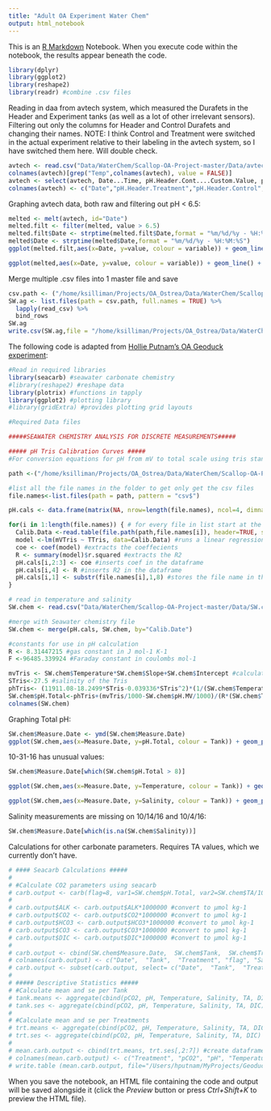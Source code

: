 ```yaml
---
title: "Adult OA Experiment Water Chem"
output: html_notebook
---
```


This is an [R Markdown](http://rmarkdown.rstudio.com) Notebook. When you execute code within the notebook, the results appear beneath the code. 

```r
library(dplyr)
library(ggplot2)
library(reshape2)
library(readr) #combine .csv files
```
Reading in daa from avtech system, which measured the Durafets in the Header and Experiment tanks (as well as a lot of other irrelevant sensors). Filtering out only the columns for Header and Control Durafets and changing their names. 
NOTE: I think Control and Treatment were switched in the actual experiment relative to their labeling in the avtech system, so I have switched them here. Will double check.
```r
avtech <- read.csv("Data/WaterChem/Scallop-OA-Project-master/Data/avtech/avtech_20160926-20161125.csv", header = TRUE)
colnames(avtech)[grep("Temp",colnames(avtech), value = FALSE)]
avtech <- select(avtech, Date...Time, pH.Header.Cont....Custom.Value, pH.Header.Treat...Custom.Value, pH.Exp.Cont....Custom.Value, pH.Exp.Treat....Custom.Value)
colnames(avtech) <- c("Date","pH.Header.Treatment","pH.Header.Control","pH.Exp.Treatment","pH.Exp.Control")
```
Graphing avtech data, both raw and filtering out pH < 6.5:
```r
melted <- melt(avtech, id="Date")
melted.filt <- filter(melted, value > 6.5)
melted.filt$Date <- strptime(melted.filt$Date,format = "%m/%d/%y - %H:%M:%S")
melted$Date <- strptime(melted$Date,format = "%m/%d/%y - %H:%M:%S")
ggplot(melted.filt,aes(x=Date, y=value, colour = variable)) + geom_line() + xlab("Date") +ylab("Durafet pH") + ggtitle("pH values, filtered pH < 6.5")
```
```r
ggplot(melted,aes(x=Date, y=value, colour = variable)) + geom_line() + xlab("Date") +ylab("Durafet pH") + ggtitle("pH values, unfiltered")
```
Merge multiple .csv files into 1 master file and save
```r
csv.path <- ("/home/ksilliman/Projects/OA_Ostrea/Data/WaterChem/Scallop-OA-Project-master/Data/SW.chem.dps")
SW.ag <- list.files(path = csv.path, full.names = TRUE) %>% 
  lapply(read_csv) %>%
  bind_rows
SW.ag
write.csv(SW.ag,file = "/home/ksilliman/Projects/OA_Ostrea/Data/WaterChem/Scallop-OA-Project-master/Data/SW.chem.ag.csv")
```


The following code is adapted from [Hollie Putnam's OA Geoduck experiment](https://github.com/hputnam/project_larval_geoduck_OA):
```r
#Read in required libraries
library(seacarb) #seawater carbonate chemistry
#library(reshape2) #reshape data
library(plotrix) #functions in tapply
library(ggplot2) #plotting library
#library(gridExtra) #provides plotting grid layouts

#Required Data files

#####SEAWATER CHEMISTRY ANALYSIS FOR DISCRETE MEASUREMENTS#####

##### pH Tris Calibration Curves #####
#For conversion equations for pH from mV to total scale using tris standard

path <-("/home/ksilliman/Projects/OA_Ostrea/Data/WaterChem/Scallop-OA-Project-master/Data/TRIScalibs/")

#list all the file names in the folder to get only get the csv files
file.names<-list.files(path = path, pattern = "csv$")

pH.cals <- data.frame(matrix(NA, nrow=length(file.names), ncol=4, dimnames=list(file.names,c("Calib.Date", "Intercept", "Slope","R2")))) #generate a 3 column dataframe with specific column names

for(i in 1:length(file.names)) { # for every file in list start at the first and run this following function
  Calib.Data <-read.table(file.path(path,file.names[i]), header=TRUE, sep=",", na.string="NA", as.is=TRUE) #reads in the data files
  model <-lm(mVTris ~ TTris, data=Calib.Data) #runs a linear regression of mV as a function of temperature
  coe <- coef(model) #extracts the coeffecients
  R <- summary(model)$r.squared #extracts the R2
  pH.cals[i,2:3] <- coe #inserts coef in the dataframe
  pH.cals[i,4] <- R #inserts R2 in the dataframe
  pH.cals[i,1] <- substr(file.names[i],1,8) #stores the file name in the Date column
}

# read in temperature and salinity
SW.chem <- read.csv("Data/WaterChem/Scallop-OA-Project-master/Data/SW.chem.ag.csv", header=TRUE, sep=",", na.strings="NA") #load data with a header, separated by commas, with NA as NA

#merge with Seawater chemistry file
SW.chem <- merge(pH.cals, SW.chem, by="Calib.Date")

#constants for use in pH calculation 
R <- 8.31447215 #gas constant in J mol-1 K-1 
F <-96485.339924 #Faraday constant in coulombs mol-1

mvTris <- SW.chem$Temperature*SW.chem$Slope+SW.chem$Intercept #calculate the mV of the tris standard using the temperature mv relationships in the measured standard curves 
STris<-27.5 #salinity of the Tris
phTris<- (11911.08-18.2499*STris-0.039336*STris^2)*(1/(SW.chem$Temperature+273.15))-366.27059+ 0.53993607*STris+0.00016329*STris^2+(64.52243-0.084041*STris)*log(SW.chem$Temperature+273.15)-0.11149858*(SW.chem$Temperature+273.15) #calculate the pH of the tris (Dickson A. G., Sabine C. L. and Christian J. R., SOP 6a)
SW.chem$pH.Total<-phTris+(mvTris/1000-SW.chem$pH.MV/1000)/(R*(SW.chem$Temperature+273.15)*log(10)/F) #calculate the pH on the total scale (Dickson A. G., Sabine C. L. and Christian J. R., SOP 6a)
colnames(SW.chem)
```
Graphing Total pH:
```r
SW.chem$Measure.Date <- ymd(SW.chem$Measure.Date)
ggplot(SW.chem,aes(x=Measure.Date, y=pH.Total, colour = Tank)) + geom_point() + xlab("Date") +ylab("Total pH (Benchtop)") + ggtitle("Total pH values")
```
10-31-16 has unusual values:
```r
SW.chem$Measure.Date[which(SW.chem$pH.Total > 8)]
```

```r
ggplot(SW.chem,aes(x=Measure.Date, y=Temperature, colour = Tank)) + geom_point() + xlab("Date") +ylab("Temperature (C)") + ggtitle("Temperature values")
```
```r
ggplot(SW.chem,aes(x=Measure.Date, y=Salinity, colour = Tank)) + geom_point() + xlab("Date") +ylab("Salinity (ppt)") + ggtitle("Salinity")
```
Salinity measurements are missing on 10/14/16 and 10/4/16:
```r
SW.chem$Measure.Date[which(is.na(SW.chem$Salinity))]
```

Calculations for other carbonate parameters. Requires TA values, which we currently don't have.
```r
# #### Seacarb Calculations #####
# 
# #Calculate CO2 parameters using seacarb
# carb.output <- carb(flag=8, var1=SW.chem$pH.Total, var2=SW.chem$TA/1000000, S= SW.chem$Salinity, T=SW.chem$Temperature, P=0, Pt=0, Sit=0, pHscale="T", kf="pf", k1k2="l", ks="d") #calculate seawater chemistry parameters using seacarb
# 
# carb.output$ALK <- carb.output$ALK*1000000 #convert to µmol kg-1
# carb.output$CO2 <- carb.output$CO2*1000000 #convert to µmol kg-1
# carb.output$HCO3 <- carb.output$HCO3*1000000 #convert to µmol kg-1
# carb.output$CO3 <- carb.output$CO3*1000000 #convert to µmol kg-1
# carb.output$DIC <- carb.output$DIC*1000000 #convert to µmol kg-1
# 
# carb.output <- cbind(SW.chem$Measure.Date,  SW.chem$Tank,  SW.chem$Treatment, carb.output) #combine the sample information with the seacarb output
# colnames(carb.output) <- c("Date",  "Tank",  "Treatment",	"flag",	"Salinity",	"Temperature",	"Pressure",	"pH",	"CO2",	"pCO2",	"fCO2",	"HCO3",	"CO3",	"DIC", "TA",	"Aragonite.Sat", 	"Calcite.Sat") #Rename columns to describe contents
# carb.output <- subset(carb.output, select= c("Date",  "Tank",  "Treatment",	"Salinity",	"Temperature",		"pH",	"CO2",	"pCO2",	"HCO3",	"CO3",	"DIC", "TA",	"Aragonite.Sat"))
# 
# ##### Descriptive Statistics #####
# #Calculate mean and se per Tank
# tank.means <- aggregate(cbind(pCO2, pH, Temperature, Salinity, TA, DIC) ~ Tank, mean, data=carb.output, na.rm=TRUE)
# tank.ses <- aggregate(cbind(pCO2, pH, Temperature, Salinity, TA, DIC) ~ Tank, std.error, data=carb.output, na.rm=TRUE)
# 
# #Calculate mean and se per Treatments
# trt.means <- aggregate(cbind(pCO2, pH, Temperature, Salinity, TA, DIC) ~ Treatment, mean, data=carb.output, na.rm=TRUE)
# trt.ses <- aggregate(cbind(pCO2, pH, Temperature, Salinity, TA, DIC) ~ Treatment, std.error, data=carb.output, na.rm=TRUE)
# 
# mean.carb.output <- cbind(trt.means, trt.ses[,2:7]) #create dataframe
# colnames(mean.carb.output) <- c("Treatment", "pCO2", "pH", "Temperature", "Salinity", "TA","DIC", "pCO2.se", "pH.se", "Temperature.se", "Salinity.se", "TA.se", "DIC.se") #rename columns
# write.table (mean.carb.output, file="/Users/hputnam/MyProjects/Geoduck_Epi/project_larval_geoduck_OA/RAnalysis/Output/Seawater_chemistry_table_Output_Trial2.csv", sep=",", row.names = FALSE) #save output

```

When you save the notebook, an HTML file containing the code and output will be saved alongside it (click the *Preview* button or press *Ctrl+Shift+K* to preview the HTML file).
